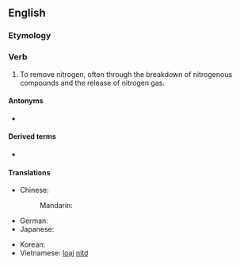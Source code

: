 ==English==

===Etymology===
{{af|en|de-|nitro-|-ify}}

===Verb===
{{en-verb}}

# {{lb|en|transitive|chemistry}} To remove nitrogen, often through the breakdown of nitrogenous compounds and the release of nitrogen gas.

====Antonyms====
* {{l|en|nitrify}}

====Derived terms====
* {{l|en|denitrification}}

====Translations====
{{trans-top|to remove nitrogen}}
* Chinese:
*: Mandarin: {{t|cmn|除氮|tr=chúdàn}}
* German: {{t|de|denitrieren}}
* Japanese: {{t|ja|脱窒する|tr=datchitsu suru|sc=Jpan}}
{{trans-mid}}
* Korean: {{t|ko|[[질소(窒素)]][[-를]] [[제거(除去)하다]]}}
* Vietnamese: [[loại]] [[nitơ]]
{{trans-bottom}}